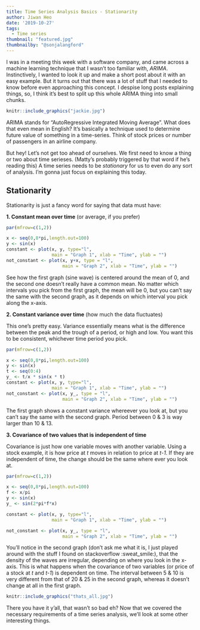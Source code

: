 ```yaml
---
title: Time Series Analysis Basics - Stationarity
author: Jiwan Heo
date: '2019-10-27'
tags:
  - Time series
thumbnail: "featured.jpg"
thumbnailby: "@sonjalangford"
---
```


I was in a meeting this week with a software company, and came across a machine learning technique that I wasn't too familiar with, _ARIMA_. Instinctively, I wanted to look it up and make a short post about it with an easy example. But it turns out that there was a lot of stuff that I needed to know before even approaching this concept. I despise long posts explaining things, so, I think it's best to split up this whole ARIMA thing into small chunks.

```r
knitr::include_graphics("jackie.jpg")
```

ARIMA stands for "AutoRegressive Integrated Moving Average". What does that even mean in English? It's basically a technique used to determine future value of something in a time-series. Think of stock prices or number of passengers in an airline company. 

But hey! Let's not get too ahead of ourselves. We first need to know a thing or two about time serieses. (Matty's probably triggered by that word if he's reading this) A time series needs to be _stationary_ for us to even do any sort of analysis. I'm gonna just focus on explaining this today.  

## Stationarity

Stationarity is just a fancy word for saying that data must have: 

__1. Constant mean over time__ (or average, if you prefer)

```r
par(mfrow=c(1,2))

x <- seq(0,8*pi,length.out=100)
y <- sin(x)
constant <- plot(x, y, type="l",
                 main = "Graph 1", xlab = "Time", ylab = "")
not_constant <- plot(x, y+x, type = "l",
                     main = "Graph 2", xlab = "Time", ylab = "")
```

See how the first graph (sine wave) is centered around the mean of 0, and the second one doesn't really have a common mean. No matter which intervals you pick from the first graph, the mean will be 0, but you can't say the same with the second graph, as it depends on which interval you pick along the x-axis.

__2. Constant variance over time__ (how much the data fluctuates)

This one's pretty easy. Variance essentially means what is the difference between the peak and the trough of a period, or high and low. You want this to be consistent, whichever time period you pick.

```r
par(mfrow=c(1,2))

x <- seq(0,8*pi,length.out=100)
y <- sin(x)
t <- seq(0:4)
y_ <- t/x * sin(x * t) 
constant <- plot(x, y, type="l",
                 main = "Graph 1", xlab = "Time", ylab = "")
not_constant <- plot(x, y_, type = "l",
                     main = "Graph 2", xlab = "Time", ylab = "")
```

The first graph shows a constant variance whereever you look at, but you can't say the same with the second graph. Period between 0 & 3 is way larger than 10 & 13.

__3. Covariance of two values that is independent of time__ 

Covariance is just how one variable moves with another variable. Using a stock example, it is how price at _t_ moves in relation to price at _t-1_. If they are independent of time, the change should be the same where ever you look at. 

```r
par(mfrow=c(1,2))

x <- seq(0,8*pi,length.out=100)
f <- x/pi
y <- sin(x)
y_ <- sin(2*pi*f*x)

constant <- plot(x, y, type="l",
                 main = "Graph 1", xlab = "Time", ylab = "")

not_constant <- plot(x, y_, type = "l",
                     main = "Graph 2", xlab = "Time", ylab = "")
```

You'll notice in the second graph (don't ask me what it is, I just played around with the stuff I found on stackoverflow :sweat_smile:),  that the density of the waves are irregular, depending on where you look in the x-axis. This is what happens when the covariance of two variables (or price of a stock at _t_ and _t-1_) is dependent on time. The interval between 5 & 10 is very different from that of 20 & 25 in the second graph, whereas it doesn't change at all in the first graph.

```r
knitr::include_graphics("thats_all.jpg")
```

There you have it y'all, that wasn't so bad eh? Now that we covered the necessary requirements of a time series analysis, we'll look at some other interesting things.